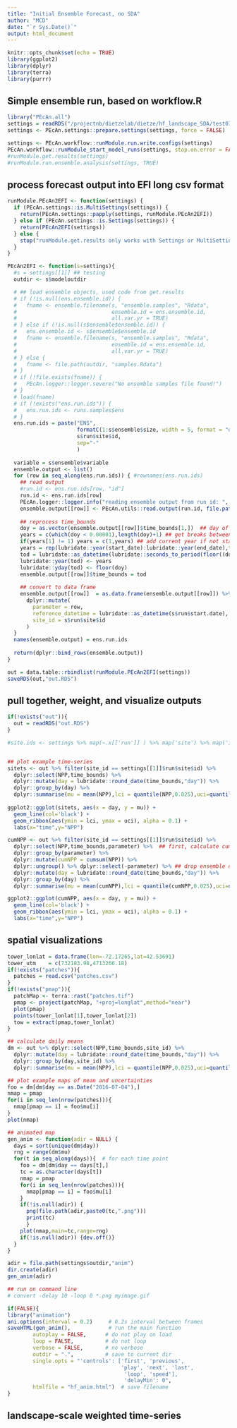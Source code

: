 ```yaml
---
title: "Initial Ensemble Forecast, no SDA"
author: "MCD"
date: "`r Sys.Date()`"
output: html_document
---
```


```r
knitr::opts_chunk$set(echo = TRUE)
library(ggplot2)
library(dplyr)
library(terra)
library(purrr)
```

## Simple ensemble run, based on workflow.R
```r
library("PEcAn.all")
settings = readRDS("/projectnb/dietzelab/dietze/hf_landscape_SDA/test01/pecan.RDS")
settings <- PEcAn.settings::prepare.settings(settings, force = FALSE)

settings <- PEcAn.workflow::runModule.run.write.configs(settings)
PEcAn.workflow::runModule_start_model_runs(settings, stop.on.error = FALSE)
#runModule.get.results(settings)
#runModule.run.ensemble.analysis(settings, TRUE)
```

## process forecast output into EFI long csv format
```r
runModule.PEcAn2EFI <- function(settings) {
  if (PEcAn.settings::is.MultiSettings(settings)) {
    return(PEcAn.settings::papply(settings, runModule.PEcAn2EFI))
  } else if (PEcAn.settings::is.Settings(settings)) {
    return(PEcAn2EFI(settings))
  } else {
    stop("runModule.get.results only works with Settings or MultiSettings")
  }
}

PEcAn2EFI <- function(s=settings){
  #s = settings[[1]] ## testing
  outdir <- s$modeloutdir

  # ## load ensemble objects, used code from get.results
  # if (!is.null(ens.ensemble.id)) {
  #   fname <- ensemble.filename(s, "ensemble.samples", "Rdata", 
  #                              ensemble.id = ens.ensemble.id, 
  #                              all.var.yr = TRUE)
  # } else if (!is.null(s$ensemble$ensemble.id)) {
  #   ens.ensemble.id <- s$ensemble$ensemble.id
  #   fname <- ensemble.filename(s, "ensemble.samples", "Rdata",
  #                              ensemble.id = ens.ensemble.id, 
  #                              all.var.yr = TRUE)
  # } else {
  #   fname <- file.path(outdir, "samples.Rdata")
  # }     
  # if (!file.exists(fname)) {
  #   PEcAn.logger::logger.severe("No ensemble samples file found!")
  # }
  # load(fname)
  # if (!exists("ens.run.ids")) {
  #   ens.run.ids <- runs.samples$ens
  # }
  ens.run.ids = paste("ENS",
                      formatC(1:s$ensemble$size, width = 5, format = "d", flag = "0"),
                      s$run$site$id,
                      sep="-"
                      )
  
  variable = s$ensemble$variable
  ensemble.output <- list()
  for (row in seq_along(ens.run.ids)) { #rownames(ens.run.ids)
    ## read output
    #run.id <- ens.run.ids[row, "id"]
    run.id <- ens.run.ids[row]
    PEcAn.logger::logger.info("reading ensemble output from run id: ", format(run.id, scientific = FALSE))
    ensemble.output[[row]] <- PEcAn.utils::read.output(run.id, file.path(outdir, run.id), start.year, end.year, variables=NULL)
    
    ## reprocess time_bounds
    doy = as.vector(ensemble.output[[row]]$time_bounds[1,])  ## day of year
    years = c(which(doy < 0.00001),length(doy)+1) ## get breaks between years
    if(years[1] != 1) years = c(1,years) ## add current year if not start of year
    years = rep(lubridate::year(start_date):lubridate::year(end_date),times=diff(years)) ## convert to years
    tod = lubridate::as_datetime(lubridate::seconds_to_period(floor((doy - floor(doy)) * 60 *60))) ## time of day
    lubridate::year(tod) <- years   
    lubridate::yday(tod) <- floor(doy)    
    ensemble.output[[row]]$time_bounds = tod
    
    ## convert to data frame
    ensemble.output[[row]]  = as.data.frame(ensemble.output[[row]]) %>% 
      dplyr::mutate(
        parameter = row,
        reference_datetime = lubridate::as_datetime(s$run$start.date),
        site_id = s$run$site$id
      )
  }
  names(ensemble.output) = ens.run.ids
  
  return(dplyr::bind_rows(ensemble.output))
}

out = data.table::rbindlist(runModule.PEcAn2EFI(settings))
saveRDS(out,"out.RDS")

```


## pull together, weight, and visualize outputs
```r
if(!exists("out")){
  out = readRDS("out.RDS")
}

#site.ids <- settings %>% map(~.x[['run']] ) %>% map('site') %>% map('id') %>% unlist() %>% as.character()


## plot example time-series
sitets <- out %>% filter(site_id == settings[[1]]$run$site$id) %>% 
  dplyr::select(NPP,time_bounds) %>%
  dplyr::mutate(day = lubridate::round_date(time_bounds,"day")) %>% 
  dplyr::group_by(day) %>% 
  dplyr::summarise(mu = mean(NPP),lci = quantile(NPP,0.025),uci=quantile(NPP,0.975))
  
ggplot2::ggplot(sitets, aes(x = day, y = mu)) + 
  geom_line(col='black') + 
  geom_ribbon(aes(ymin = lci, ymax = uci), alpha = 0.1) +
  labs(x="time",y="NPP")

cumNPP <- out %>% filter(site_id == settings[[1]]$run$site$id) %>%
  dplyr::select(NPP,time_bounds,parameter) %>%  ## first, calculate cumulative sum for each ensemble member
  dplyr::group_by(parameter) %>%
  dplyr::mutate(cumNPP = cumsum(NPP)) %>%
  dplyr::ungroup() %>% dplyr::select(-parameter) %>% ## drop ensemble dimension, then calculate daily mean & CI
  dplyr::mutate(day = lubridate::round_date(time_bounds,"day")) %>% 
  dplyr::group_by(day) %>% 
  dplyr::summarise(mu = mean(cumNPP),lci = quantile(cumNPP,0.025),uci=quantile(cumNPP,0.975))

ggplot2::ggplot(cumNPP, aes(x = day, y = mu)) + 
  geom_line(col='black') + 
  geom_ribbon(aes(ymin = lci, ymax = uci), alpha = 0.1) +
  labs(x="time",y="NPP")
```

## spatial visualizations
```r
tower_lonlat = data.frame(lon=-72.17265,lat=42.53691)
tower_utm    = c(732183.98,4713266.18)
if(!exists("patches")){
  patches = read.csv("patches.csv")
}
if(!exists("pmap")){
  patchMap <- terra::rast("patches.tif")
  pmap <- project(patchMap, "+proj=longlat",method="near")
  plot(pmap)
  points(tower_lonlat[1],tower_lonlat[2])
  tow = extract(pmap,tower_lonlat)
}

## calculate daily means
dm <- out %>% dplyr::select(NPP,time_bounds,site_id) %>%
  dplyr::mutate(day = lubridate::round_date(time_bounds,"day")) %>% 
  dplyr::group_by(day,site_id) %>% 
  dplyr::summarise(mu = mean(NPP),lci = quantile(NPP,0.025),uci=quantile(NPP,0.975),.groups = "drop")

## plot example maps of mean and uncertainties
foo = dm[dm$day == as.Date("2016-07-04"),]
nmap = pmap
for(i in seq_len(nrow(patches))){
  nmap[pmap == i] = foo$mu[i]
}
plot(nmap)

## animated map
gen_anim <- function(adir = NULL) {
  days = sort(unique(dm$day))
  rng = range(dm$mu)
  for(t in seq_along(days)){  # for each time point
    foo = dm[dm$day == days[t],]
    tc = as.character(days[t])
    nmap = pmap
    for(i in seq_len(nrow(patches))){
      nmap[pmap == i] = foo$mu[i]
    }
    if(!is.null(adir)) { 
      png(file.path(adir,paste0(tc,".png"))) 
      print(tc)
      }
    plot(nmap,main=tc,range=rng)
    if(!is.null(adir)) {dev.off()} 
  }
}

adir = file.path(settings$outdir,"anim")
dir.create(adir)
gen_anim(adir)

## run on command line
# convert -delay 10 -loop 0 *.png myimage.gif

if(FALSE){
library("animation")
ani.options(interval = 0.2)     # 0.2s interval between frames
saveHTML(gen_anim(),            # run the main function
        autoplay = FALSE,      # do not play on load
        loop = FALSE,          # do not loop
        verbose = FALSE,       # no verbose
        outdir = ".",          # save to current dir
        single.opts = "'controls': ['first', 'previous',
                                    'play', 'next', 'last',
                                     'loop', 'speed'],
                                     'delayMin': 0",
        htmlfile = "hf_anim.html")  # save filename
}
```



## landscape-scale weighted time-series
```r


```

